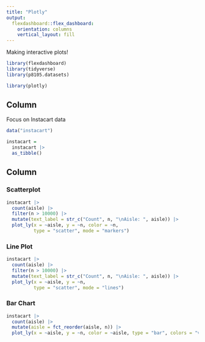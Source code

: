 ```yaml
---
title: "Plotly"
output: 
  flexdashboard::flex_dashboard:
    orientation: columns
    vertical_layout: fill
---
```


Making interactive plots!

```r
library(flexdashboard)
library(tidyverse)
library(p8105.datasets)

library(plotly)
```
Column {data-width=650}
-----------------------------------------------------------------------


Focus on Instacart data

```r
data("instacart")

instacart = 
  instacart |> 
  as_tibble() 

```

Column {data-width=350}
-----------------------------------------------------------------------

### Scatterplot

```r
instacart |> 
  count(aisle) |> 
  filter(n > 10000) |> 
  mutate(text_label = str_c("Count", n, "\nAisle: ", aisle)) |> 
  plot_ly(x = ~aisle, y = ~n, color = ~n, 
          type = "scatter", mode = "markers")
```

### Line Plot

```r
instacart |> 
  count(aisle) |> 
  filter(n > 10000) |> 
  mutate(text_label = str_c("Count", n, "\nAisle: ", aisle)) |> 
  plot_ly(x = ~aisle, y = ~n, 
          type = "scatter", mode = "lines") 

```

### Bar Chart

```r
instacart |> 
  count(aisle) |> 
  mutate(aisle = fct_reorder(aisle, n)) |> 
  plot_ly(x = ~aisle, y = ~n, color = ~aisle, type = "bar", colors = "viridis")
```





